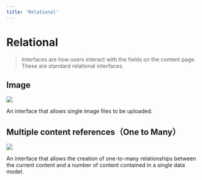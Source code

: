 ```yaml
---
title: 'Relational'
---
```


# Relational

> Interfaces are how users interact with the fields on the content page. These are standard relational interfaces.

## Image

<p class="nx-mt-6 nx-leading-7 first:nx-mt-0">
  <img
    src="https://cdn.collections.dev/docs/image.png"
    style={{ boxShadow: '0 0 6px #17294033', borderRadius: '4px' }}
  />
</p>

An interface that allows single image files to be uploaded.

## Multiple content references（One to Many）

<p class="nx-mt-6 nx-leading-7 first:nx-mt-0">
  <img
    src="https://cdn.collections.dev/docs/one-to-many.png"
    style={{ boxShadow: '0 0 6px #17294033', borderRadius: '4px' }}
  />
</p>

An interface that allows the creation of one-to-many relationships between the current content and a number of content contained in a single data model.
